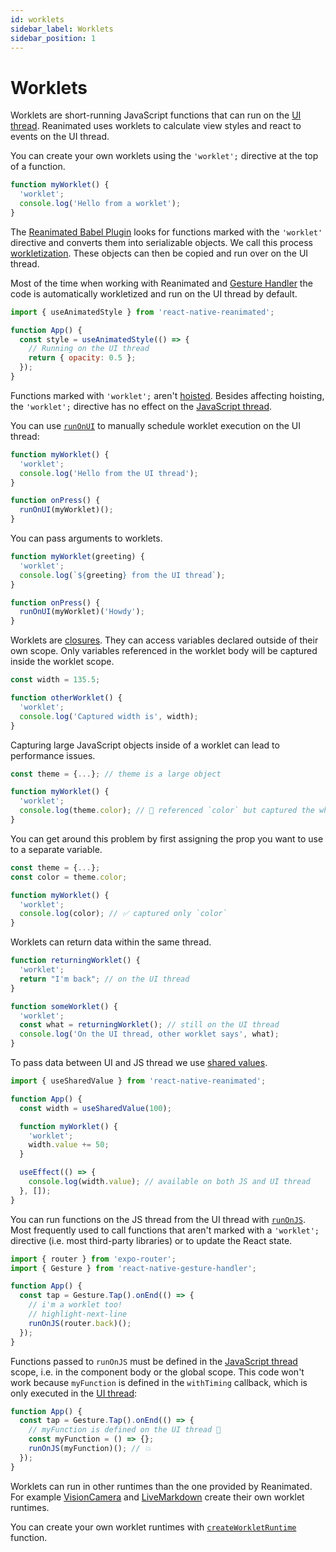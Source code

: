 ```yaml
---
id: worklets
sidebar_label: Worklets
sidebar_position: 1
---
```


# Worklets

Worklets are short-running JavaScript functions that can run on the [UI thread](/docs/fundamentals/glossary#ui-thread). Reanimated uses worklets to calculate view styles and react to events on the UI thread.

You can create your own worklets using the `'worklet';` directive at the top of a function.

```javascript
function myWorklet() {
  'worklet';
  console.log('Hello from a worklet');
}
```

The [Reanimated Babel Plugin](https://github.com/software-mansion/react-native-reanimated/blob/main/packages/react-native-reanimated/plugin/README-dev.md#basics) looks for functions marked with the `'worklet'` directive and converts them into serializable objects. We call this process [workletization](/docs/fundamentals/glossary#to-workletize). These objects can then be copied and run over on the UI thread.

Most of the time when working with Reanimated and [Gesture Handler](https://docs.swmansion.com/react-native-gesture-handler/) the code is automatically workletized and run on the UI thread by default.

```javascript
import { useAnimatedStyle } from 'react-native-reanimated';

function App() {
  const style = useAnimatedStyle(() => {
    // Running on the UI thread
    return { opacity: 0.5 };
  });
}
```

Functions marked with `'worklet';` aren't [hoisted](https://developer.mozilla.org/en-US/docs/Glossary/Hoisting). Besides affecting hoisting, the `'worklet';` directive has no effect on the [JavaScript thread](/docs/fundamentals/glossary#javascript-thread).

You can use [`runOnUI`](/docs/threading/runOnUI) to manually schedule worklet execution on the UI thread:

```javascript
function myWorklet() {
  'worklet';
  console.log('Hello from the UI thread');
}

function onPress() {
  runOnUI(myWorklet)();
}
```

You can pass arguments to worklets.

```javascript
function myWorklet(greeting) {
  'worklet';
  console.log(`${greeting} from the UI thread`);
}

function onPress() {
  runOnUI(myWorklet)('Howdy');
}
```

Worklets are [closures](https://developer.mozilla.org/en-US/docs/Web/JavaScript/Closures). They can access variables declared outside of their own scope. Only variables referenced in the worklet body will be captured inside the worklet scope.

```javascript
const width = 135.5;

function otherWorklet() {
  'worklet';
  console.log('Captured width is', width);
}
```

Capturing large JavaScript objects inside of a worklet can lead to performance issues.

```javascript
const theme = {...}; // theme is a large object

function myWorklet() {
  'worklet';
  console.log(theme.color); // 🚨 referenced `color` but captured the whole `theme` object
}
```

You can get around this problem by first assigning the prop you want to use to a separate variable.

```javascript
const theme = {...};
const color = theme.color;

function myWorklet() {
  'worklet';
  console.log(color); // ✅ captured only `color`
}
```

Worklets can return data within the same thread.

```javascript
function returningWorklet() {
  'worklet';
  return "I'm back"; // on the UI thread
}

function someWorklet() {
  'worklet';
  const what = returningWorklet(); // still on the UI thread
  console.log('On the UI thread, other worklet says', what);
}
```

To pass data between UI and JS thread we use [shared values](/docs/fundamentals/glossary#shared-value).

```javascript
import { useSharedValue } from 'react-native-reanimated';

function App() {
  const width = useSharedValue(100);

  function myWorklet() {
    'worklet';
    width.value += 50;
  }

  useEffect(() => {
    console.log(width.value); // available on both JS and UI thread
  }, []);
}
```

You can run functions on the JS thread from the UI thread with [`runOnJS`](/docs/threading/runOnJS). Most frequently used to call functions that aren't marked with a `'worklet';` directive (i.e. most third-party libraries) or to update the React state.

```javascript
import { router } from 'expo-router';
import { Gesture } from 'react-native-gesture-handler';

function App() {
  const tap = Gesture.Tap().onEnd(() => {
    // i'm a worklet too!
    // highlight-next-line
    runOnJS(router.back)();
  });
}
```

Functions passed to `runOnJS` must be defined in the [JavaScript thread](/docs/fundamentals/glossary#javascript-thread) scope, i.e. in the component body or the global scope. This code won't work because `myFunction` is defined in the `withTiming` callback, which is only executed in the [UI thread](/docs/fundamentals/glossary#ui-thread):

```javascript
function App() {
  const tap = Gesture.Tap().onEnd(() => {
    // myFunction is defined on the UI thread 🚨
    const myFunction = () => {};
    runOnJS(myFunction)(); // 💥
  });
}
```

Worklets can run in other runtimes than the one provided by Reanimated. For example [VisionCamera](https://github.com/mrousavy/react-native-vision-camera) and [LiveMarkdown](https://github.com/Expensify/react-native-live-markdown) create their own worklet runtimes.

You can create your own worklet runtimes with [`createWorkletRuntime`](/docs/threading/createWorkletRuntime) function.
